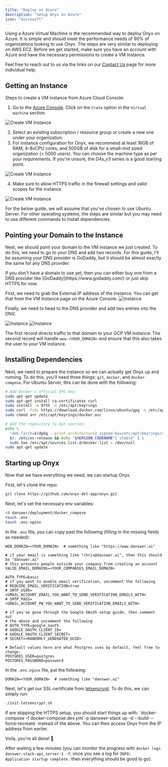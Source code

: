 ```yaml
---
title: "Deploy on Azure"
description: "Setup Onyx on Azure"
icon: "microsoft"
---
```


Using a Azure Virtual Machine is the recommended way to deploy Onyx on Azure. It is simple and should meet the performance needs of 90% of organizations looking to use Onyx. The steps are very similar to deploying on AWS EC2. Before we get started, make sure you have an account with Azure and have the necessary permissions to create a VM instance.

Feel free to reach out to us via the links on our [Contact Us](https://docs.danswer.dev/contact_us) page for more individual help.

## Getting an Instance

Steps to create a VM instance from Azure Cloud Console:

1. Go to the [Azure Console](https://portal.azure.com/#home). Click on the `Crate` option in the `Virtual machine` section.

![Create VM Instance](/images/setup_guides/azure/create-vm.png)

2. Select an existing subscription / resource group or create a new one under your organization.
3. For instance configuration for Onyx, we recommend at least 16GB of RAM, 4-8vCPU cores, and 500GB of disk for a small-mid sized organization (< 5000 users). You can choose the machine type as per your requirements.
   If you're unsure, the D4s_v3 series is a good starting point.

![Create VM Instance](/images/setup_guides/azure/create-vm-2.png)

4. Make sure to allow HTTPS traffic in the firewall settings and valid scopes for the instance.

![Create VM Instance](/images/setup_guides/azure/create-vm-3.png)

For the below guide, we will assume that you’ve chosen to use Ubuntu Server. For other operating systems, the steps
are similar but you may need to use different commands to install dependencies.

## Pointing your Domain to the Instance

Next, we should point your domain to the VM instance we just created. To do this, we need to go to your DNS and add two records.
For this guide, I'll be assuming your DNS provider is GoDaddy, but it should be almost exactly the same for any DNS provider.

<Info>
  If you don't have a domain to use yet, then you can either buy one from a DNS
  provider like [GoDaddy](https://www.godaddy.com/) or just skip HTTPS for now.
</Info>

First, we need to grab the External IP address of the instance. You can get that from the VM Instance page on the Azure Console.
![Instance](/images/setup_guides/azure/instance-ip.png)

Finally, we need to head to the DNS provider and add two entries into the DNS:

![Instance](/images/setup_guides/gcp/ARecord.png)
![Instance](/images/setup_guides/gcp/CnameRecord.png)

The first record directs traffic to that domain to your GCP VM instance. The second record will handle
`www.<YOUR_DOMAIN>` and ensure that this also takes the user to your VM instance.

## Installing Dependencies

Next, we need to prepare the instance so we can actually get Onyx up and running. To do this, you'll
need three things: `git`, `docker`, and `docker compose`. For Ubuntu Server, this can be done with the following:

```bash
# Add Docker's official GPG key:
sudo apt-get update
sudo apt-get install ca-certificates curl
sudo install -m 0755 -d /etc/apt/keyrings
sudo curl -fsSL https://download.docker.com/linux/ubuntu/gpg -o /etc/apt/keyrings/docker.asc
sudo chmod a+r /etc/apt/keyrings/docker.asc

# Add the repository to Apt sources:
echo \
  "deb [arch=$(dpkg --print-architecture) signed-by=/etc/apt/keyrings/docker.asc] https://download.docker.com/linux/ubuntu \
  $(. /etc/os-release && echo "$VERSION_CODENAME") stable" | \
  sudo tee /etc/apt/sources.list.d/docker.list > /dev/null
sudo apt-get update
```

## Starting up Onyx

Now that we have everything we need, we can startup Onyx.

First, let's clone the repo:

```bash
git clone https://github.com/onyx-dot-app/onyx.git
```

Next, let's set the necessary env variables:

```bash
cd danswer/deployment/docker_compose
touch .env
touch .env.nginx
```

In the `.env` file, you can copy past the following (filling in the missing fields as needed):

```
WEB_DOMAIN=<YOUR_DOMAIN>  # something like "https://www.danswer.ai"

# if your email is something like "chris@danswer.ai", then this should be "danswer.ai"
# this prevents people outside your company from creating an account
VALID_EMAIL_DOMAINS=<YOUR_COMPANIES_EMAIL_DOMAIN>

AUTH_TYPE=basic
# if you want to enable email verification, uncomment the following
# REQUIRE_EMAIL_VERIFICATION=true
# SMTP_USER=<GMAIL_ACCOUNT_EMAIL_YOU_WANT_TO_SEND_VERIFICATION_EMAILS_WITH>
# SMTP_PASS=<GMAIL_ACCOUNT_PW_YOU_WANT_TO_SEND_VERIFICATION_EMAILS_WITH>

# if you've gone through the Google OAuth setup guide, then comment out
# the above and uncomment the following
# AUTH_TYPE=google_oauth
# GOOGLE_OAUTH_CLIENT_ID=
# GOOGLE_OAUTH_CLIENT_SECRET=
# SECRET=<RANDOMLY_GENERATED_UUID>

# Default values here are what Postgres uses by default, feel free to change.
POSTGRES_USER=postgres
POSTGRES_PASSWORD=password
```

In the `.env.nginx` file, put the following:

```
DOMAIN=<YOUR_DOMAIN>  # something like "danswer.ai"
```

Next, let's get our SSL certificate from [letsencrypt](https://letsencrypt.org/). To do this, we can simply run:

```bash
./init-letsencrypt.sh
```

<Info>
  If are skipping the HTTPS setup, you should start things up with:
  `docker-compose -f docker-compose.dev.yml -p danswer-stack up -d --build
  --force-recreate` instead of the above. You can then access Onyx from the IP
  address from earlier.
</Info>

Voila, you're all done! 🎉

After waiting a few minutes (you can monitor the progress with
`docker logs danswer-stack-api_server-1 -f`; once you see a log for
`INFO:     Application startup complete.` then everything should be good to go).
